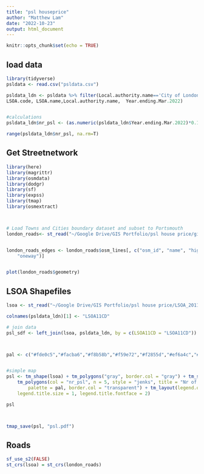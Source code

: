 ```yaml
---
title: "psl houseprice"
author: "Matthew Lam"
date: "2022-10-23"
output: html_document
---
```


```r
knitr::opts_chunk$set(echo = TRUE)
```

## load data
```r
library(tidyverse)
psldata <- read.csv("psldata.csv")

psldata_ldn <- psldata %>% filter(Local.authority.name=='City of London' | Local.authority.name=="Westminster"|Local.authority.name=="Kensington and Chelsea" | Local.authority.name=="Hammersmith and Fulham" | Local.authority.name== "Wandsworth" | Local.authority.name=="Lambeth" | Local.authority.name=="Southwark" | Local.authority.name=="Tower Hamlets" | Local.authority.name=="Hackney" | Local.authority.name=="Islington" | Local.authority.name=="Camden" | Local.authority.name=="Brent" | Local.authority.name=="Ealing" | Local.authority.name== "Hounslow" | Local.authority.name== "Richmond upon Thames" | Local.authority.name== "Kingston upon Thames" |Local.authority.name== "Merton" | Local.authority.name== "Sutton" | Local.authority.name=="Croydon" | Local.authority.name== "Bromley" | Local.authority.name=="Lewisham"| Local.authority.name=="Greenwich" | Local.authority.name== "Bexley" | Local.authority.name=="Havering" | Local.authority.name=="Barking and Dagenham" | Local.authority.name=="Redbridge" | Local.authority.name=="Newham" | Local.authority.name=="Waltham Forest" | Local.authority.name=="Haringey" | Local.authority.name=="Enfield" | Local.authority.name=="Barnet" | Local.authority.name=="Harrow" | Local.authority.name=="Hillingdon") %>% select(	
LSOA.code, LSOA.name,Local.authority.name,  Year.ending.Mar.2022)


#calculations
psldata_ldn$nr_psl <- (as.numeric(psldata_ldn$Year.ending.Mar.2022)*0.15)/3.65 #15% downpayment

range(psldata_ldn$nr_psl, na.rm=T)
```
## Get Streetnetwork 
```r
library(here)
library(magrittr)
library(osmdata)
library(dodgr)
library(sf)
library(expss)
library(tmap)
library(osmextract)



# Load Towns and Cities boundary dataset and subset to Portsmouth
london_roads<- st_read("~/Google Drive/GIS Portfolio/psl house price/gis_osm_roads_free_1.shp")


london_roads_edges <- london_roads$osm_lines[, c("osm_id", "name", "highway", "maxspeed", 
    "oneway")]


plot(london_roads$geometry)
```



## LSOA Shapefiles
```r

lsoa <- st_read("~/Google Drive/GIS Portfolio/psl house price/LSOA_2011_London_gen_MHW.shp")

colnames(psldata_ldn)[1] <- "LSOA11CD"

# join data
psl_sdf <- left_join(lsoa, psldata_ldn, by = c(LSOA11CD = "LSOA11CD"))



pal <- c("#fde0c5","#facba6","#f8b58b","#f59e72","#f2855d","#ef6a4c","#eb4a40")


#simple map
psl <- tm_shape(lsoa) + tm_polygons("gray", border.col = "gray") + tm_shape(psl_sdf) + 
    tm_polygons(col = "nr_psl", n = 5, style = "jenks", title = "Nr of Pumpkin Spice Lattes", 
        palette = pal, border.col = "transparent") + tm_layout(legend.outside = TRUE, legend.outside.position = "right", 
    legend.title.size = 1, legend.title.fontface = 2)

psl



tmap_save(psl, "psl.pdf")
```


## Roads
```r
sf_use_s2(FALSE)
st_crs(lsoa) = st_crs(london_roads)



```




